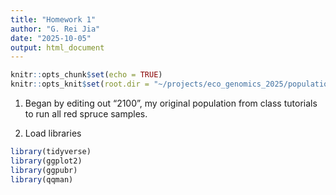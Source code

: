 ```yaml
---
title: "Homework 1"
author: "G. Rei Jia"
date: "2025-10-05"
output: html_document
---
```


```r
knitr::opts_chunk$set(echo = TRUE)
knitr::opts_knit$set(root.dir = "~/projects/eco_genomics_2025/population_genomics/myresults/ANGSD_HW1")
```

1. Began by editing out "2100", my original population from class tutorials to run all red spruce samples.

2. Load libraries 
```r
library(tidyverse)
library(ggplot2)
library(ggpubr)
library(qqman)
```

